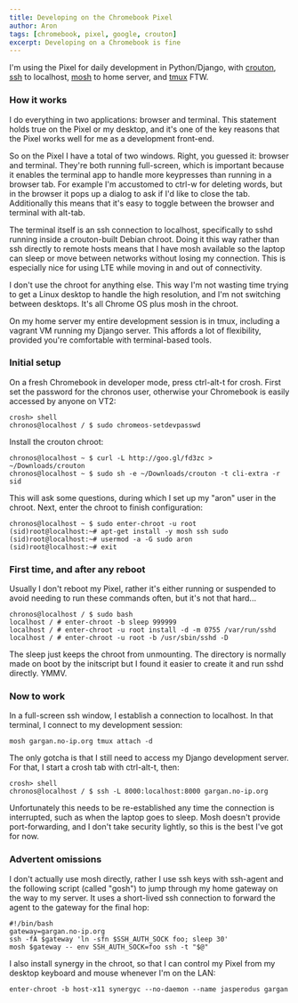 ```yaml
---
title: Developing on the Chromebook Pixel
author: Aron
tags: [chromebook, pixel, google, crouton]
excerpt: Developing on a Chromebook is fine
---
```


I'm using the Pixel for daily development in Python/Django, with [crouton](https://github.com/dnschneid/crouton),
[ssh](https://chrome.google.com/webstore/detail/secure-shell/pnhechapfaindjhompbnflcldabbghjo?hl=en) to localhost,
[mosh](http://mosh.mit.edu) to home server, and [tmux](http://tmux.sourceforge.net) FTW.

### How it works

I do everything in two applications: browser and terminal. This statement
holds true on the Pixel or my desktop, and it's one of the key reasons that
the Pixel works well for me as a development front-end.

So on the Pixel I have a total of two windows. Right, you guessed it:
browser and terminal. They're both running full-screen, which is important
because it enables the terminal app to handle more keypresses than running
in a browser tab.  For example I'm accustomed to ctrl-w for deleting words,
but in the browser it pops up a dialog to ask if I'd like to close the tab.
Additionally this means that it's easy to toggle between the browser and
terminal with alt-tab.

The terminal itself is an ssh connection to localhost, specifically to sshd
running inside a crouton-built Debian chroot.  Doing it this way rather
than ssh directly to remote hosts means that I have mosh available so the
laptop can sleep or move between networks without losing my connection.
This is especially nice for using LTE while moving in and out of
connectivity.

I don't use the chroot for anything else. This way I'm not wasting time
trying to get a Linux desktop to handle the high resolution, and I'm not
switching between desktops. It's all Chrome OS plus mosh in the chroot.

On my home server my entire development session is in tmux, including
a vagrant VM running my Django server. This affords a lot of flexibility,
provided you're comfortable with terminal-based tools.

### Initial setup

On a fresh Chromebook in developer mode, press ctrl-alt-t for crosh. First
set the password for the chronos user, otherwise your Chromebook is easily
accessed by anyone on VT2:

```
crosh> shell
chronos@localhost / $ sudo chromeos-setdevpasswd
```

Install the crouton chroot:

```
chronos@localhost ~ $ curl -L http://goo.gl/fd3zc > ~/Downloads/crouton
chronos@localhost ~ $ sudo sh -e ~/Downloads/crouton -t cli-extra -r sid
```

This will ask some questions, during which I set up my "aron" user in the
chroot. Next, enter the chroot to finish configuration:

```
chronos@localhost ~ $ sudo enter-chroot -u root
(sid)root@localhost:~# apt-get install -y mosh ssh sudo
(sid)root@localhost:~# usermod -a -G sudo aron
(sid)root@localhost:~# exit
```

### First time, and after any reboot

Usually I don't reboot my Pixel, rather it's either running or suspended to
avoid needing to run these commands often, but it's not that hard...

```
chronos@localhost / $ sudo bash
localhost / # enter-chroot -b sleep 999999
localhost / # enter-chroot -u root install -d -m 0755 /var/run/sshd
localhost / # enter-chroot -u root -b /usr/sbin/sshd -D
```

The sleep just keeps the chroot from unmounting. The directory is normally
made on boot by the initscript but I found it easier to create it and run
sshd directly. YMMV.

### Now to work

In a full-screen ssh window, I establish a connection to localhost. In that
terminal, I connect to my development session:

```
mosh gargan.no-ip.org tmux attach -d
```

The only gotcha is that I still need to access my Django development
server. For that, I start a crosh tab with ctrl-alt-t, then:

```
crosh> shell
chronos@localhost / $ ssh -L 8000:localhost:8000 gargan.no-ip.org
```

Unfortunately this needs to be re-established any time the connection is
interrupted, such as when the laptop goes to sleep. Mosh doesn't provide
port-forwarding, and I don't take security lightly, so this is the best
I've got for now.

### Advertent omissions

I don't actually use mosh directly, rather I use ssh keys with ssh-agent
and the following script (called "gosh") to jump through my home gateway on
the way to my server. It uses a short-lived ssh connection to forward the
agent to the gateway for the final hop:

```
#!/bin/bash
gateway=gargan.no-ip.org
ssh -fA $gateway 'ln -sfn $SSH_AUTH_SOCK foo; sleep 30'
mosh $gateway -- env SSH_AUTH_SOCK=foo ssh -t "$@"
```

I also install synergy in the chroot, so that I can control my Pixel from
my desktop keyboard and mouse whenever I'm on the LAN:

```
enter-chroot -b host-x11 synergyc --no-daemon --name jasperodus gargan
```
